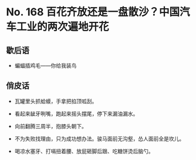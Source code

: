 # No. 168 百花齐放还是一盘散沙？中国汽车工业的两次遍地开花

## 歇后语

- 蝙蝠插鸡毛——你给我装鸟

## 俏皮话

- 瓦罐里头抓蛤蟆，手拿把掐顶呱刮。

- 看起来龇牙咧嘴，跑起来摇头摆尾，停下来漏油漏水。

- 向前翻腾三周半，抱膝头朝下。

- 不为失败找理由，只为成功想办法。骏马面前无沟壑，怂人面前全是坎儿。

- 喝凉水塞牙、打嗝扭着腰、放屁砸脚后跟、吃糖饼烫后脑勺。
